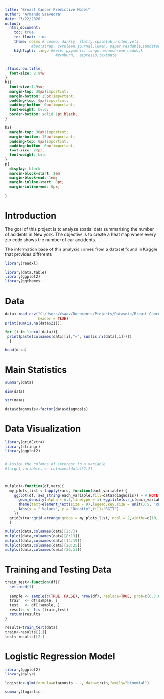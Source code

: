 ```yaml
---
title: "Breast Cancer Predictive Model"
author: "Armando Saavedra"
date: "3/22/2020"
output:
  html_document:
    toc: true
    toc_float: true
    theme: cosmo # cosmo, darkly, flatly,spacelab,united,yeti        
            #bootstrap, cerulean,journal,lumen, paper,readable,sandstone,simplex
    highlight: tango #kate, pygments, tango, monochrome,haddock 
                       #zenburn,  espresso,textmate
---
```




```css
.fluid.row.title{
  font-size: 2.9vw
}
h1{
  font-size:1.9vw;
  margin-top: 30px!important;
  margin-bottom: 15px!important;
  padding-top: 0px!important;
  padding-bottom: 0px!important;
  font-weight: bold;
  border-bottom: solid 1px black;
}

h2{
  margin-top: 30px!important;
  margin-bottom: 15px!important;
  padding-top: 0px!important;
  padding-bottom: 0px!important;
  font-size: 22px;
  font-weight: bold
}
p{
  display: block;
  margin-block-start: 1em;
  margin-block-end: 1em;
  margin-inline-start: 0px;
  margin-inline-end: 0px;
  
}

```





<style>
.list-group-item.active, .list-group-item.active:focus, .list-group-item.active:hover {
    background-color: black;
}
</style>




# Introduction

The goal of this project is to analyze spatial data summarizing the number of acidents in New york. The objective is to create a heat map where every zip code shows the number of car accidents.

The information base of this analysis comes from a dataset found in Kaggle that provides differents 



```r
library(readxl)

library(data.table)
library(ggplot2)
library(ggthemes)

```
# Data

```r
data<-read.csv("C:/Users/dsaav/Documents/Projects/Datasets/Breast Cancer Prediction/data.csv",
               header = TRUE)
print(sum(is.na(data$ZI)))

```


```r
for (i in 1:ncol(data)){
 print(paste(colnames(data)[i],"=", sum(is.na(data[,i]))))
  }

```

```r
head(data)

```



# Main Statistics
```r
summary(data)

```
```r
dim(data)

```
```r
str(data)

```






```r
data$diagnosis<-factor(data$diagnosis)

```




# Data Visualization

```r
library(gridExtra)
library(stringr)
library(ggplot2)


# Assign the columns of interest to a variable
#target_variables <- colnames(data)[2:7]



mulplot<-function(df,vars){
  my_plots_list <-lapply(vars, function(each_variable) {
    ggplot(df, aes_string(each_variable,fill=data$diagnosis)) + # NOTE - aes_string rather than aes
      geom_density(alpha = 0.5,linetype = 1) +ggtitle(str_c(each_variable))+
      theme(text=element_text(size = 9),legend.key.size = unit(0.5, 'cm'))+
      labs(x = " Values", y = "Density",fill='RGIT')
    })
  gridExtra::grid.arrange(grobs = my_plots_list, ncol = 2,widths=c(10,10))
  }
```


```r

mulplot(data,colnames(data)[2:7])
mulplot(data,colnames(data)[8:13])
mulplot(data,colnames(data)[14:19])
mulplot(data,colnames(data)[20:25])
mulplot(data,colnames(data)[26:31])


```


# Training and Testing Data

```r

train_test<-function(df){
  set.seed(1)
  
  sample <- sample(c(TRUE, FALSE), nrow(df), replace=TRUE, prob=c(0.7,0.3))
  train  <- df[sample, ]
  test   <- df[!sample, ]
  results <- list(train,test)
  return(results)
}

results=train_test(data)
train<-results[[1]]
test<-results[[2]]

```


# Logistic Regression Model

```r



library(ggplot2)
library(dplyr)

logistic<-glm(formula=diagnosis ~ ., data=train,family="binomial")


```



```r

summary(logistic)

```
